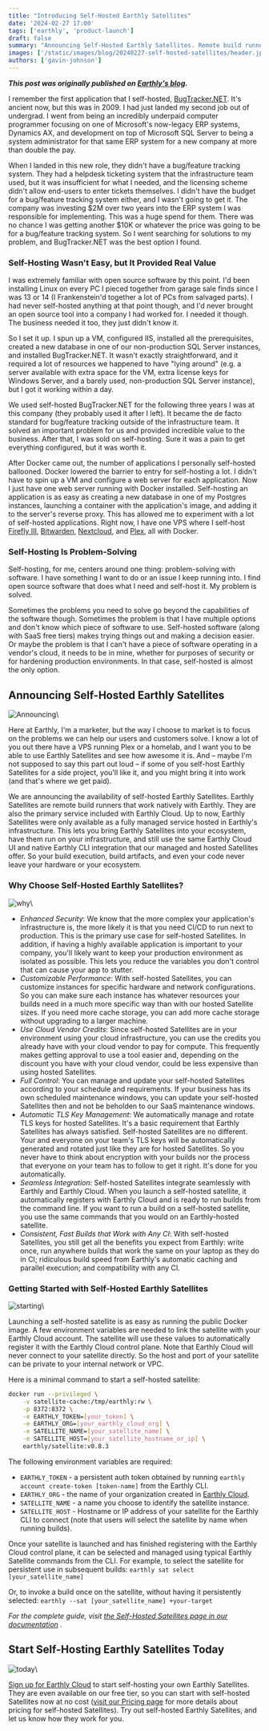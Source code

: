 ```yaml
---
title: "Introducing Self-Hosted Earthly Satellites"
date: '2024-02-27 17:00'
tags: ['earthly', 'product-launch']
draft: false
summary: "Announcing Self-Hosted Earthly Satellites. Remote build runners that bring the power of Earthly's consistent, fast builds to your own infrastructure."
images: ['/static/images/blog/20240227-self-hosted-satellites/header.jpg']
authors: ['gavin-johnson']
---
```

**_This post was originally published on [Earthly's blog](https://earthly.dev/blog/self-hosted-satellites/)._**
<br />

I remember the first application that I self-hosted, [BugTracker.NET](https://ifdefined.com/bugtrackernet.html). It's ancient now, but this was in 2009. I had just landed my second job out of undergrad. I went from being an incredibly underpaid computer programmer focusing on one of Microsoft's now-legacy ERP systems, Dynamics AX, and development on top of Microsoft SQL Server to being a system administrator for that same ERP system for a new company at more than double the pay.

When I landed in this new role, they didn't have a bug/feature tracking system. They had a helpdesk ticketing system that the infrastructure team used, but it was insufficient for what I needed, and the licensing scheme didn't allow end-users to enter tickets themselves. I didn't have the budget for a bug/feature tracking system either, and I wasn't going to get it. The company was investing $2M over two years into the ERP system I was responsible for implementing. This was a huge spend for them. There was no chance I was getting another $10K or whatever the price was going to be for a bug/feature tracking system. So I went searching for solutions to my problem, and BugTracker.NET was the best option I found.

### Self-Hosting Wasn't Easy, but It Provided Real Value

I was extremely familiar with open source software by this point. I'd been installing Linux on every PC I pieced together from garage sale finds since I was 13 or 14 (I Frankenstein'd together a lot of PCs from salvaged parts). I had never self-hosted anything at that point though, and I'd never brought an open source tool into a company I had worked for. I needed it though. The business needed it too, they just didn't know it.

So I set it up. I spun up a VM, configured IIS, installed all the prerequisites, created a new database in one of our non-production SQL Server instances, and installed BugTracker.NET. It wasn't exactly straightforward, and it required a lot of resources we happened to have "lying around" (e.g. a server available with extra space for the VM, extra license keys for Windows Server, and a barely used, non-production SQL Server instance), but I got it working within a day.

We used self-hosted BugTracker.NET for the following three years I was at this company (they probably used it after I left). It became the de facto standard for bug/feature tracking outside of the infrastructure team. It solved an important problem for us and provided incredible value to the business. After that, I was sold on self-hosting. Sure it was a pain to get everything configured, but it was worth it.

After Docker came out, the number of applications I personally self-hosted ballooned. Docker lowered the barrier to entry for self-hosting a lot. I didn't have to spin up a VM and configure a web server for each application. Now I just have one web server running with Docker installed. Self-hosting an application is as easy as creating a new database in one of my Postgres instances, launching a container with the application's image, and adding it to the server's reverse proxy. This has allowed me to experiment with a lot of self-hosted applications. Right now, I have one VPS where I self-host [Firefly III](https://www.firefly-iii.org/), [Bitwarden](https://bitwarden.com/), [Nextcloud](https://nextcloud.com/), and [Plex](https://www.plex.tv/), all with Docker.

### Self-Hosting Is Problem-Solving

Self-hosting, for me, centers around one thing: problem-solving with software. I have something I want to do or an issue I keep running into. I find open source software that does what I need and self-host it. My problem is solved.

Sometimes the problems you need to solve go beyond the capabilities of the software though. Sometimes the problem is that I have multiple options and don't know which piece of software to use. Self-hosted software (along with SaaS free tiers) makes trying things out and making a decision easier. Or maybe the problem is that I can't have a piece of software operating in a vendor's cloud, it needs to be in mine, whether for purposes of security or for hardening production environments. In that case, self-hosted is almost the only option.

## Announcing Self-Hosted Earthly Satellites

![Announcing](/static/images/blog/20240227-self-hosted-satellites/announce.png)\

Here at Earthly, I'm a marketer, but the way I choose to market is to focus on the problems we can help our users and customers solve. I know a lot of you out there have a VPS running Plex or a homelab, and I want you to be able to use Earthly Satellites and see how awesome it is. And – maybe I'm not supposed to say this part out loud – if some of you self-host Earthly Satellites for a side project, you'll like it, and you might bring it into work (and that's where we get paid).

We are announcing the availability of self-hosted Earthly Satellites. Earthly Satellites are remote build runners that work natively with Earthly. They are also the primary service included with Earthly Cloud. Up to now, Earthly Satellites were only available as a fully managed service hosted in Earthly's infrastructure. This lets you bring Earthly Satellites into your ecosystem, have them run on your infrastructure, and still use the same Earthly Cloud UI and native Earthly CLI integration that our managed and hosted Satellites offer. So your build execution, build artifacts, and even your code never leave your hardware or your ecosystem.

### Why Choose Self-Hosted Earthly Satellites?

![why](/static/images/blog/20240227-self-hosted-satellites/why.png)\

* _Enhanced Security_:  We know that the more complex your application's infrastructure is, the more likely it is that you need CI/CD to run next to production. This is the primary use case for self-hosted Satellites. In addition, if having a highly available application is important to your company, you'll likely want to keep your production environment as isolated as possible. This lets you reduce the variables you don't control that can cause your app to stutter.
* _Customizable Performance_:  With self-hosted Satellites, you can customize instances for specific hardware and network configurations. So you can make sure each instance has whatever resources your builds need in a much more specific way than with our hosted Satellite sizes. If you need more cache storage, you can add more cache storage without upgrading to a larger machine.
* _Use Cloud Vendor Credits_:  Since self-hosted Satellites are in your environment using your cloud infrastructure, you can use the credits you already have with your cloud vendor to pay for compute. This frequently makes getting approval to use a tool easier and, depending on the discount you have with your cloud vendor, could be less expensive than using hosted Satellites.
* _Full Control_:  You can manage and update your self-hosted Satellites according to your schedule and requirements. If your business has its own scheduled maintenance windows, you can update your self-hosted Satellites then and not be beholden to our SaaS maintenance windows.
* _Automatic TLS Key Management_:  We automatically manage and rotate TLS keys for hosted Satellites. It's a basic requirement that Earthly Satellites has always satisfied. Self-hosted Satellites are no different. Your and everyone on your team's TLS keys will be automatically generated and rotated just like they are for hosted Satellites. So you never have to think about encryption with your builds nor the process that everyone on your team has to follow to get it right. It's done for you automatically.
* _Seamless Integration_:  Self-hosted Satellites integrate seamlessly with Earthly and Earthly Cloud. When you launch a self-hosted satellite, it automatically registers with Earthly Cloud and is ready to run builds from the command line. If you want to run a build on a self-hosted satellite, you use the same commands that you would on an Earthly-hosted satellite.
* _Consistent, Fast Builds that Work with Any CI_:  With self-hosted Satellites, you still get all the benefits you expect from Earthly:  write once, run anywhere builds that work the same on your laptop as they do in CI; ridiculous build speed from Earthly's automatic caching and parallel execution; and compatibility with any CI.

### Getting Started with Self-Hosted Earthly Satellites

![starting](/static/images/blog/20240227-self-hosted-satellites/started.png)\

Launching a self-hosted satellite is as easy as running the public Docker image. A few environment variables are needed to link the satellite with your Earthly Cloud account. The satellite will use these values to automatically register it with the Earthly Cloud control plane. Note that Earthly Cloud will never connect to your satellite directly. So the host and port of your satellite can be private to your internal network or VPC.

Here is a minimal command to start a self-hosted satellite:

~~~{.bash caption=">_"}
docker run --privileged \
    -v satellite-cache:/tmp/earthly:rw \
    -p 8372:8372 \
    -e EARTHLY_TOKEN=[your_token] \
    -e EARTHLY_ORG=[your_earthly_cloud_org] \
    -e SATELLITE_NAME=[your_satellite_name] \
    -e SATELLITE_HOST=[your_satellite_hostname_or_ip] \
    earthly/satellite:v0.8.3
~~~

The following environment variables are required:

* `EARTHLY_TOKEN` - a persistent auth token obtained by running `earthly account create-token [token-name]` from the Earthly CLI.
* `EARTHLY_ORG` - the name of your organization created in [Earthly Cloud](https://cloud.earthly.dev/).
* `SATELLITE_NAME` - a name you choose to identify the satellite instance.
* `SATELLITE_HOST` - Hostname or IP address of your satellite for the Earthly CLI to connect (note that users will select the satellite by name when running builds).

Once your satellite is launched and has finished registering with the Earthly Cloud control plane, it can be selected and managed using typical Earthly Satellite commands from the CLI. For example, to select the satellite for persistent use in subsequent builds:
`earthly sat select [your_satellite_name]`

Or, to invoke a build once on the satellite, without having it persistently selected:
`earthly --sat [your_satellite_name] +your-target`

_For the complete guide, visit [the Self-Hosted Satellites page in our documentation](https://docs.earthly.dev/earthly-cloud/satellites/self-hosted) ._

## Start Self-Hosting Earthly Satellites Today

![today](/static/images/blog/20240227-self-hosted-satellites/today.png)\

[Sign up for Earthly Cloud](https://cloud.earthly.dev/login) to start self-hosting your own Earthly Satellites. They are even available on our free tier, so you can start with self-hosted Satellites now at no cost ([visit our Pricing page](https://earthly.dev/pricing#compute-pricing) for more details about pricing for self-hosted Satellites). Try out self-hosted Earthly Satellites, and let us know how they work for you.
